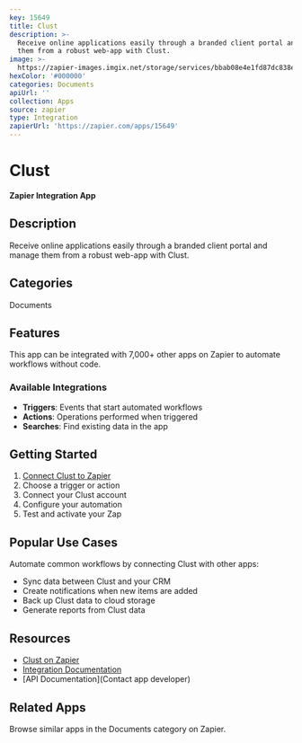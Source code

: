 ```yaml
---
key: 15649
title: Clust
description: >-
  Receive online applications easily through a branded client portal and manage
  them from a robust web-app with Clust.
image: >-
  https://zapier-images.imgix.net/storage/services/bbab08e4e1fd87dc838ecb8c0001e8d4.png?auto=format%2Ccompress&ixlib=python-3.0.0&q=50
hexColor: '#000000'
categories: Documents
apiUrl: ''
collection: Apps
source: zapier
type: Integration
zapierUrl: 'https://zapier.com/apps/15649'
---
```

# Clust

**Zapier Integration App**

## Description

Receive online applications easily through a branded client portal and manage them from a robust web-app with Clust.

## Categories

Documents

## Features

This app can be integrated with 7,000+ other apps on Zapier to automate workflows without code.

### Available Integrations

- **Triggers**: Events that start automated workflows
- **Actions**: Operations performed when triggered
- **Searches**: Find existing data in the app

## Getting Started

1. [Connect Clust to Zapier](https://zapier.com/apps/15649)
2. Choose a trigger or action
3. Connect your Clust account
4. Configure your automation
5. Test and activate your Zap

## Popular Use Cases

Automate common workflows by connecting Clust with other apps:

- Sync data between Clust and your CRM
- Create notifications when new items are added
- Back up Clust data to cloud storage
- Generate reports from Clust data

## Resources

- [Clust on Zapier](https://zapier.com/apps/15649)
- [Integration Documentation](https://zapier.com/apps/15649/integrations)
- [API Documentation](Contact app developer)

## Related Apps

Browse similar apps in the Documents category on Zapier.
